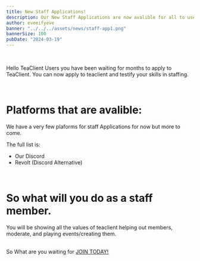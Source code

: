 ```yaml
---
title: New Staff Applications!
description: Our New Staff Applications are now avalible for all to use.
author: eveeifyeve
banner: "../../../assets/news/staff-app1.png"
bannerSize: 100
pubDate: "2024-03-19"
---
```



<br/>

Hello TeaClient Users you have been waiting for months to apply to TeaClient. 
You can now apply to teaclient and testify your skills in staffing.

<br/>


# Platforms that are avalible:

We have a very few plaforms for staff Applications for now but more to come.


The full list is:
<div class="bg-linear-to-br bg-clip-text text-transparent">
 <ul class="list-disc list-inside">
    <li class="text-indigo-500">Our Discord</li>
    <li class="text-red-600">Revolt (Discord Alternative)</li>
 </ul>
</div>

<br/>

# So what will you do as a staff member.


You will be showing all the values of teaclient helping out members, moderate, and playing events/creating them.

<br/>

<div class="bg-linear-to-br from-violet-200 to-green-200 bg-clip-text text-transparent">
So What are you waiting for <a href="/apply" class="bg-linear-to-br from-blue-600 to-purple-600 bg-clip-text text-transparent">JOIN TODAY!</a>
</div>

